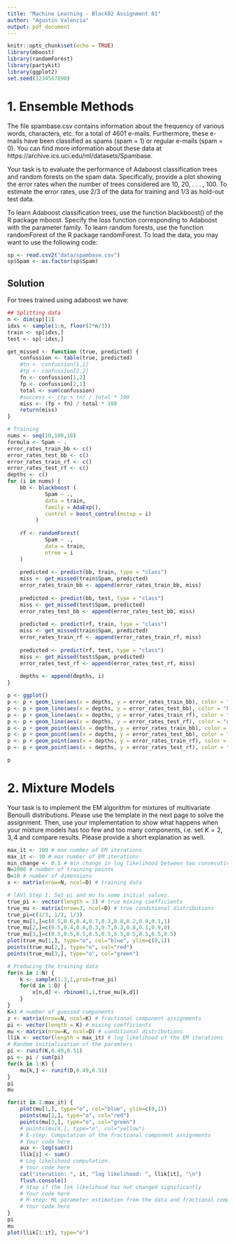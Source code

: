 ```yaml
---
title: "Machine Learning - Block02 Assignment 01"
author: "Agustín Valencia"
output: pdf_document
---
```


```r
knitr::opts_chunk$set(echo = TRUE)
library(mboost)
library(randomForest)
library(partykit)
library(ggplot2)
set.seed(1234567890)
```


# 1. Ensemble Methods
The file spambase.csv contains information about the frequency of various words, characters, etc. for a total of 4601 e-mails. Furthermore, these e-mails have been classified as spams (spam = 1) or regular e-mails (spam = 0). You can find more information about these data at https://archive.ics.uci.edu/ml/datasets/Spambase. 

Your task is to evaluate the performance of Adaboost classification trees and random forests on the spam data. Specifically, provide a plot showing the error rates when the number of trees considered are 10, 20, . . . , 100. To estimate the error rates, use 2/3 of the data for training and 1/3 as hold-out test data.

To learn Adaboost classification trees, use the function blackboost() of the R package mboost. Specify the loss function corresponding to Adaboost with the parameter family. To learn random forests, use the function randomForest of the R package randomForest. To load the data, you may want to use the following code:

```r
sp <- read.csv2("data/spambase.csv")
sp$Spam <- as.factor(sp$Spam)
```

## Solution

For trees trained using adaboost we have:
```r
## Splitting data
n <- dim(sp)[1]
idxs <- sample(1:n, floor(2*n/3))
train <- sp[idxs,]
test <- sp[-idxs,]

get_missed <- function (true, predicted) {
    confussion <- table(true, predicted)
    #tn <- confussion[1,1]
    #tp <- confussion[2,2]
    fn <- confussion[1,2]
    fp <- confussion[2,1]
    total <- sum(confussion)
    #success <- (tp + tn) / total * 100
    miss <- (fp + fn) / total * 100
    return(miss)
}

# Training
nums <- seq(10,100,10)
formula <- Spam ~ .
error_rates_train_bb <- c()
error_rates_test_bb <- c()
error_rates_train_rf <- c()
error_rates_test_rf <- c()
depths <- c()
for (i in nums) {
    bb <- blackboost (
            Spam ~ ., 
            data = train, 
            family = AdaExp(), 
            control = boost_control(mstop = i)
         )
    
    rf <- randomForest(
            Spam ~ .,
            data = train, 
            ntree = i
    )
    
    predicted <- predict(bb, train, type = "class")
    miss <- get_missed(train$Spam, predicted)
    error_rates_train_bb <- append(error_rates_train_bb, miss)
    
    predicted <- predict(bb, test, type = "class")
    miss <- get_missed(test$Spam, predicted)
    error_rates_test_bb <- append(error_rates_test_bb, miss)
    
    predicted <- predict(rf, train, type = "class")
    miss <- get_missed(train$Spam, predicted)
    error_rates_train_rf <- append(error_rates_train_rf, miss)
    
    predicted <- predict(rf, test, type = "class")
    miss <- get_missed(test$Spam, predicted)
    error_rates_test_rf <- append(error_rates_test_rf, miss)
       
    depths <- append(depths, i)
}

p <- ggplot()
p <- p + geom_line(aes(x = depths, y = error_rates_train_bb), color = "red")
p <- p + geom_line(aes(x = depths, y = error_rates_test_bb), color = "blue")
p <- p + geom_line(aes(x = depths, y = error_rates_train_rf), color = "black")
p <- p + geom_line(aes(x = depths, y = error_rates_test_rf), color = "green")
p <- p + geom_point(aes(x = depths, y = error_rates_train_bb), color = "red")
p <- p + geom_point(aes(x = depths, y = error_rates_test_bb), color = "blue")
p <- p + geom_point(aes(x = depths, y = error_rates_train_rf), color = "black")
p <- p + geom_point(aes(x = depths, y = error_rates_test_rf), color = "green")

p
```

# 2. Mixture Models

Your task is to implement the EM algorithm for mixtures of multivariate Benoulli distributions. Please use the template in the next page to solve the assignment. Then, use your implementation to show what happens when your mixture models has too few and too many components, i.e. set $K = 2, 3, 4$ and compare results. Please provide a short explanation as well.


```r
max_it <- 100 # max number of EM iterations
max_it <- 10 # max number of EM iterations
min_change <- 0.1 # min change in log likelihood between two consecutive EM iterations
N=1000 # number of training points
D=10 # number of dimensions
x <- matrix(nrow=N, ncol=D) # training data

# [AV] Step 1: Set pi and mu to some initial values.
true_pi <- vector(length = 3) # true mixing coefficients
true_mu <- matrix(nrow=3, ncol=D) # true conditional distributions
true_pi=c(1/3, 1/3, 1/3)
true_mu[1,]=c(0.5,0.6,0.4,0.7,0.3,0.8,0.2,0.9,0.1,1)
true_mu[2,]=c(0.5,0.4,0.6,0.3,0.7,0.2,0.8,0.1,0.9,0)
true_mu[3,]=c(0.5,0.5,0.5,0.5,0.5,0.5,0.5,0.5,0.5,0.5)
plot(true_mu[1,], type="o", col="blue", ylim=c(0,1))
points(true_mu[2,], type="o", col="red")
points(true_mu[3,], type="o", col="green")

# Producing the training data
for(n in 1:N) {
    k <- sample(1:3,1,prob=true_pi)
    for(d in 1:D) {
        x[n,d] <- rbinom(1,1,true_mu[k,d])
    }
}
K=3 # number of guessed components
z <- matrix(nrow=N, ncol=K) # fractional component assignments
pi <- vector(length = K) # mixing coefficients
mu <- matrix(nrow=K, ncol=D) # conditional distributions
llik <- vector(length = max_it) # log likelihood of the EM iterations
# Random initialization of the paramters
pi <- runif(K,0.49,0.51)
pi <- pi / sum(pi)
for(k in 1:K) {
    mu[k,] <- runif(D,0.49,0.51)
}
pi
mu

for(it in 1:max_it) {
    plot(mu[1,], type="o", col="blue", ylim=c(0,1))
    points(mu[2,], type="o", col="red")
    points(mu[3,], type="o", col="green")
    # points(mu[4,], type="o", col="yellow")
    # E-step: Computation of the fractional component assignments
    # Your code here
    aux <- log(sum())
    llik[i] <- sum()
    # Log likelihood computation.
    # Your code here
    cat("iteration: ", it, "log likelihood: ", llik[it], "\n")
    flush.console()
    # Stop if the lok likelihood has not changed significantly
    # Your code here
    # M-step: ML parameter estimation from the data and fractional component assignments
    # Your code here
}
pi
mu
plot(llik[1:it], type="o")
```


